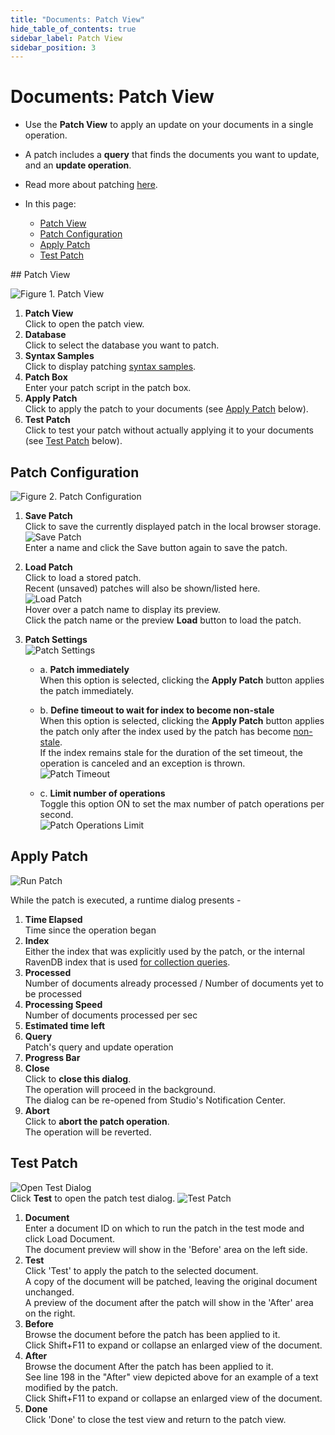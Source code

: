 ```yaml
---
title: "Documents: Patch View"
hide_table_of_contents: true
sidebar_label: Patch View
sidebar_position: 3
---
```



# Documents: Patch View
<Admonition type="note" title="Note">

* Use the **Patch View** to apply an update on your documents in a single operation.  
* A patch includes a **query** that finds the documents you want to update, and an **update operation**.  
* Read more about patching [here](../../../client-api/operations/patching/set-based.mdx).  

* In this page:  
  * [Patch View](../../../studio/database/documents/patch-view.mdx#patch-view)  
  * [Patch Configuration](../../../studio/database/documents/patch-view.mdx#patch-configuration)  
  * [Apply Patch](../../../studio/database/documents/patch-view.mdx#apply-patch)  
  * [Test Patch](../../../studio/database/documents/patch-view.mdx#test-patch)  

</Admonition>
## Patch View

![Figure 1. Patch View](./assets/patch-view-1.png)

1. **Patch View**  
   Click to open the patch view.  
2. **Database**  
   Click to select the database you want to patch.  
3. **Syntax Samples**  
   Click to display patching [syntax samples](../../../client-api/operations/patching/set-based.mdx#examples).  
4. **Patch Box**  
   Enter your patch script in the patch box.  
5. **Apply Patch**  
   Click to apply the patch to your documents (see [Apply Patch](../../../studio/database/documents/patch-view.mdx#apply-patch) below).  
6. **Test Patch**  
   Click to test your patch without actually applying it to your documents (see [Test Patch](../../../studio/database/documents/patch-view.mdx#test-patch) below).  


## Patch Configuration

![Figure 2. Patch Configuration](./assets/patch-view-2.png)

1. **Save Patch**  
   Click to save the currently displayed patch in the local browser storage.  
   ![Save Patch](./assets/patch-view-save-patch.png)  
   Enter a name and click the Save button again to save the patch.  
2. **Load Patch**  
   Click to load a stored patch.  
   Recent (unsaved) patches will also be shown/listed here.  
   ![Load Patch](./assets/patch-view-load-patch.png)  
   Hover over a patch name to display its preview.  
   Click the patch name or the preview **Load** button to load the patch.  
3. **Patch Settings**  
   ![Patch Settings](./assets/patch-view-settings.png)  

    * a. **Patch immediately**  
         When this option is selected, clicking the **Apply Patch** button applies 
         the patch immediately.  

    * b. **Define timeout to wait for index to become non-stale**  
         When this option is selected, clicking the **Apply Patch** button 
         applies the patch only after the index used by the patch has become 
         [non-stale](../../../indexes/indexing-basics.mdx#stale-indexes).  
         If the index remains stale for the duration of the set timeout, 
         the operation is canceled and an exception is thrown.  
         ![Patch Timeout](./assets/patch-view-timeout.png)  

    * c. **Limit number of operations**  
         Toggle this option ON to set the max number of patch operations per second.  
         ![Patch Operations Limit](./assets/patch-view-operations-limit.png)  



## Apply Patch

![Run Patch](./assets/patch-view-apply-patch.png)  

While the patch is executed, a runtime dialog presents -  

1. **Time Elapsed**  
   Time since the operation began  
2. **Index**  
   Either the index that was explicitly used by the patch, or the internal RavenDB 
   index that is used [for collection queries](../../../client-api/faq/what-is-a-collection.mdx#collection-usages).  
3. **Processed**  
   Number of documents already processed / Number of documents yet to be processed  
4. **Processing Speed**  
   Number of documents processed per sec  
5. **Estimated time left**  
6. **Query**  
   Patch's query and update operation  
7. **Progress Bar**  
8. **Close**  
   Click to **close this dialog**.  
   The operation will proceed in the background.  
   The dialog can be re-opened from Studio's Notification Center.  
9. **Abort**  
   Click to **abort the patch operation**.  
   The operation will be reverted.  



## Test Patch

![Open Test Dialog](./assets/patch-view-test-dialog.png)  
Click **Test** to open the patch test dialog.
![Test Patch](./assets/patch-view-test-patch.png)  

1. **Document**  
   Enter a document ID on which to run the patch in the test mode and click Load Document.  
   The document preview will show in the 'Before' area on the left side.  
2. **Test**  
   Click 'Test' to apply the patch to the selected document.  
   A copy of the document will be patched, leaving the original document unchanged.  
   A preview of the document after the patch will show in the 'After' area on the right.  
3. **Before**  
   Browse the document before the patch has been applied to it.  
   Click Shift+F11 to expand or collapse an enlarged view of the document.  
4. **After**  
   Browse the document After the patch has been applied to it.  
   See line 198 in the "After" view depicted above for an example of a text modified by the patch.  
   Click Shift+F11 to expand or collapse an enlarged view of the document.  
5. **Done**  
   Click 'Done' to close the test view and return to the patch view.  




